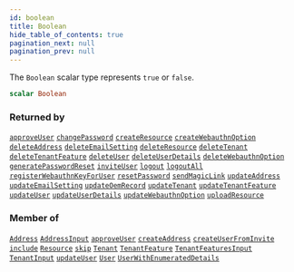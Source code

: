 ```yaml
---
id: boolean
title: Boolean
hide_table_of_contents: true
pagination_next: null
pagination_prev: null
---
```








The `Boolean` scalar type represents `true` or `false`.

```graphql
scalar Boolean
```




### Returned by

[`approveUser`](/mutations/approve-user)  <Badge class="secondary" text="mutation"/><Bullet />[`changePassword`](/mutations/change-password)  <Badge class="secondary" text="mutation"/><Bullet />[`createResource`](/mutations/create-resource)  <Badge class="secondary" text="mutation"/><Bullet />[`createWebauthnOption`](/mutations/create-webauthn-option)  <Badge class="secondary" text="mutation"/><Bullet />[`deleteAddress`](/mutations/delete-address)  <Badge class="secondary" text="mutation"/><Bullet />[`deleteEmailSetting`](/mutations/delete-email-setting)  <Badge class="secondary" text="mutation"/><Bullet />[`deleteResource`](/mutations/delete-resource)  <Badge class="secondary" text="mutation"/><Bullet />[`deleteTenant`](/mutations/delete-tenant)  <Badge class="secondary" text="mutation"/><Bullet />[`deleteTenantFeature`](/mutations/delete-tenant-feature)  <Badge class="secondary" text="mutation"/><Bullet />[`deleteUser`](/mutations/delete-user)  <Badge class="secondary" text="mutation"/><Bullet />[`deleteUserDetails`](/mutations/delete-user-details)  <Badge class="secondary" text="mutation"/><Bullet />[`deleteWebauthnOption`](/mutations/delete-webauthn-option)  <Badge class="secondary" text="mutation"/><Bullet />[`generatePasswordReset`](/mutations/generate-password-reset)  <Badge class="secondary" text="mutation"/><Bullet />[`inviteUser`](/mutations/invite-user)  <Badge class="secondary" text="mutation"/><Bullet />[`logout`](/mutations/logout)  <Badge class="secondary" text="mutation"/><Bullet />[`logoutAll`](/mutations/logout-all)  <Badge class="secondary" text="mutation"/><Bullet />[`registerWebauthnKeyForUser`](/mutations/register-webauthn-key-for-user)  <Badge class="secondary" text="mutation"/><Bullet />[`resetPassword`](/mutations/reset-password)  <Badge class="secondary" text="mutation"/><Bullet />[`sendMagicLink`](/mutations/send-magic-link)  <Badge class="secondary" text="mutation"/><Bullet />[`updateAddress`](/mutations/update-address)  <Badge class="secondary" text="mutation"/><Bullet />[`updateEmailSetting`](/mutations/update-email-setting)  <Badge class="secondary" text="mutation"/><Bullet />[`updateOemRecord`](/mutations/update-oem-record)  <Badge class="secondary" text="mutation"/><Bullet />[`updateTenant`](/mutations/update-tenant)  <Badge class="secondary" text="mutation"/><Bullet />[`updateTenantFeature`](/mutations/update-tenant-feature)  <Badge class="secondary" text="mutation"/><Bullet />[`updateUser`](/mutations/update-user)  <Badge class="secondary" text="mutation"/><Bullet />[`updateUserDetails`](/mutations/update-user-details)  <Badge class="secondary" text="mutation"/><Bullet />[`updateWebauthnOption`](/mutations/update-webauthn-option)  <Badge class="secondary" text="mutation"/><Bullet />[`uploadResource`](/mutations/upload-resource)  <Badge class="secondary" text="mutation"/>

### Member of

[`Address`](/objects/address)  <Badge class="secondary" text="object"/><Bullet />[`AddressInput`](/inputs/address-input)  <Badge class="secondary" text="input"/><Bullet />[`approveUser`](/mutations/approve-user)  <Badge class="secondary" text="mutation"/><Bullet />[`createAddress`](/mutations/create-address)  <Badge class="secondary" text="mutation"/><Bullet />[`createUserFromInvite`](/mutations/create-user-from-invite)  <Badge class="secondary" text="mutation"/><Bullet />[`include`](/directives/include)  <Badge class="secondary" text="directive"/><Bullet />[`Resource`](/objects/resource)  <Badge class="secondary" text="object"/><Bullet />[`skip`](/directives/skip)  <Badge class="secondary" text="directive"/><Bullet />[`Tenant`](/objects/tenant)  <Badge class="secondary" text="object"/><Bullet />[`TenantFeature`](/objects/tenant-feature)  <Badge class="secondary" text="object"/><Bullet />[`TenantFeaturesInput`](/inputs/tenant-features-input)  <Badge class="secondary" text="input"/><Bullet />[`TenantInput`](/inputs/tenant-input)  <Badge class="secondary" text="input"/><Bullet />[`updateUser`](/mutations/update-user)  <Badge class="secondary" text="mutation"/><Bullet />[`User`](/objects/user)  <Badge class="secondary" text="object"/><Bullet />[`UserWithEnumeratedDetails`](/objects/user-with-enumerated-details)  <Badge class="secondary" text="object"/>



